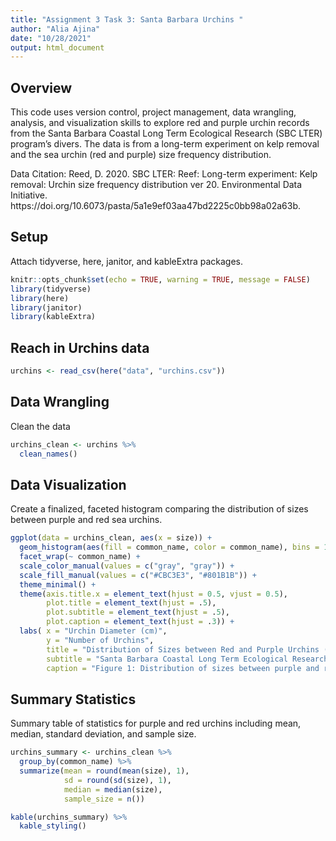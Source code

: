 ```yaml
---
title: "Assignment 3 Task 3: Santa Barbara Urchins "
author: "Alia Ajina"
date: "10/28/2021"
output: html_document
---
```


## Overview
This code uses version control, project management, data wrangling, analysis, and visualization skills to explore red and purple urchin records from the Santa Barbara Coastal Long Term Ecological Research (SBC LTER) program's divers. The data is from a long-term experiment on kelp removal and the sea urchin (red and purple) size frequency distribution.

Data Citation: Reed, D. 2020. SBC LTER: Reef: Long-term experiment: Kelp removal: Urchin size frequency distribution ver 20. Environmental Data Initiative. https://doi.org/10.6073/pasta/5a1e9ef03aa47bd2225c0bb98a02a63b. 

## Setup

Attach tidyverse, here, janitor, and kableExtra packages.

```r
knitr::opts_chunk$set(echo = TRUE, warning = TRUE, message = FALSE)
library(tidyverse)
library(here)
library(janitor)
library(kableExtra)
```

## Reach in Urchins data

```r
urchins <- read_csv(here("data", "urchins.csv"))
```

## Data Wrangling

Clean the data

```r
urchins_clean <- urchins %>% 
  clean_names()
```

## Data Visualization

Create a finalized, faceted histogram comparing the distribution of sizes between purple and red sea urchins.

```r
ggplot(data = urchins_clean, aes(x = size)) +
  geom_histogram(aes(fill = common_name, color = common_name), bins = 10) + 
  facet_wrap(~ common_name) + 
  scale_color_manual(values = c("gray", "gray")) +
  scale_fill_manual(values = c("#CBC3E3", "#801B1B")) +
  theme_minimal() + 
  theme(axis.title.x = element_text(hjust = 0.5, vjust = 0.5),
        plot.title = element_text(hjust = .5), 
        plot.subtitle = element_text(hjust = .5),
        plot.caption = element_text(hjust = .3)) +
  labs( x = "Urchin Diameter (cm)",
        y = "Number of Urchins",
        title = "Distribution of Sizes between Red and Purple Urchins (AJINA)",
        subtitle = "Santa Barbara Coastal Long Term Ecological Research", 
        caption = "Figure 1: Distribution of sizes between purple and red sea urchins at five different sites along the Santa Barbara Coast." )
```

## Summary Statistics

Summary table of statistics for purple and red urchins including mean, median, standard deviation, and sample size.

```r
urchins_summary <- urchins_clean %>% 
  group_by(common_name) %>% 
  summarize(mean = round(mean(size), 1), 
            sd = round(sd(size), 1),
            median = median(size),
            sample_size = n())

kable(urchins_summary) %>% 
  kable_styling()


```


